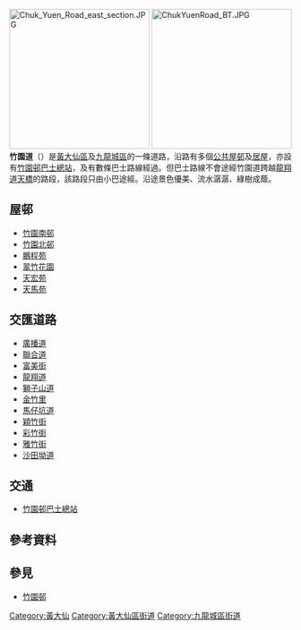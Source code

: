 {{Coord|22.3451008|114.1895493|source:GoogleMaps|display=title}}
{{Infobox Hong Kong Road
|中文街道名稱=竹園道
|英文街道名稱=Chuk Yuen Road
|圖片=FILE:Chuk Yuen Road.JPG
|圖片說明=竹園道中段
|圖片2=
|圖片說明2=
|隸屬幹線=
|路段總長度=1.6
|車速限制=50
|行車線數量=2 (單向)
|所在地區=[[黃大仙區|黃大仙區]]、[[九龍城區|九龍城區]]<ref>[http://www.eac.gov.hk/pdf/legco/2008lc/2008boundaries/2008lcekln.pdf 區議會分界圖]</ref>
|起點=[[沙田坳道|沙田坳道]]近[[聖母醫院_(香港)|聖母醫院]]
|終點=[[聯合道|聯合道]]與[[廣播道|廣播道]]交界
|道路命名日期=
|行人專用區=
|命名文件=
|道路動工日期=
|道路興建計劃=
|道路舊名資料=
|道路封閉日期=
|通車日期=
|收費=
}}
[[File:Chuk_Yuen_Road_east_section.JPG|250px]]
[[File:ChukYuenRoad_BT.JPG|250px]]
'''竹園道'''（{{lang-en|'''Chuk Yuen Road'''}}）是[[黃大仙區|黃大仙區]]及[[九龍城區|九龍城區]]的一條道路，沿路有多個[[公共屋邨|公共屋邨]]及[[居屋|居屋]]，亦設有[[竹園邨巴士總站|竹園邨巴士總站]]，及有數條巴士路線經過。但巴士路線不會途經竹園道跨越[[龍翔道|龍翔道]][[天橋|天橋]]的路段，該路段只由小巴途經。沿途景色優美、流水潺潺、綠樹成蔭。

== 屋邨 ==
* [[竹園南邨|竹園南邨]]
* [[竹園北邨|竹園北邨]]
* [[鵬程苑|鵬程苑]]
* [[翠竹花園|翠竹花園]]
* [[天宏苑|天宏苑]]
* [[天馬苑|天馬苑]]
==交匯道路==
*[[廣播道|廣播道]]
*[[聯合道|聯合道]]
*[[富美街|富美街]]
*[[龍翔道|龍翔道]]
*[[獅子山道|獅子山道]]
*[[金竹里|金竹里]]
*[[馬仔坑道|馬仔坑道]]
*[[穎竹街|穎竹街]]
*[[彩竹街|彩竹街]]
*[[雅竹街|雅竹街]]
*[[沙田坳道|沙田坳道]]
== 交通 ==
* [[竹園邨巴士總站|竹園邨巴士總站]]

== 參考資料 ==
{{reflist}}

== 參見 ==
* [[竹園邨|竹園邨]]

[[Category:黃大仙|Category:黃大仙]]
[[Category:黃大仙區街道|Category:黃大仙區街道]]
[[Category:九龍城區街道|Category:九龍城區街道]]